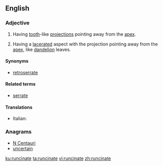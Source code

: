 ==English==

===Adjective===
{{en-adj|-}}

# {{label|en|botany|of leaves}} Having [[tooth]]-like [[projection]]s pointing away from the [[apex]].
# {{label|en|botany|of leaves}} Having a [[lacerate]]d aspect with the projection pointing away from the [[apex]], like [[dandelion]] leaves.

====Synonyms====
* {{sense|having tooth-like projections}} [[retroserrate]]

====Related terms====
* [[serrate]]

====Translations====
{{trans-top}}
* Italian: {{t|it|roncinato}}
{{trans-mid}}

{{trans-bottom}}

===Anagrams===
* [[N Centauri#English|N Centauri]]
* [[uncertain#English|uncertain]]

[[ku:runcinate]]
[[ta:runcinate]]
[[vi:runcinate]]
[[zh:runcinate]]